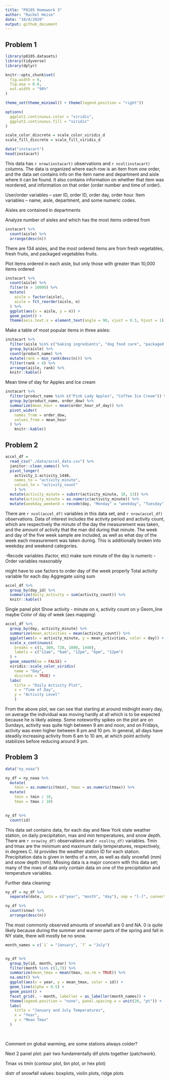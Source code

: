 ```yaml
---
title: "P8105 Homework 3"
author: "Rachel Heise"
date: "10/4/2020"
output: github_document
---
```


## Problem 1

```r
library(p8105.datasets)
library(tidyverse)
library(dplyr)

knitr::opts_chunk$set(
  fig.width = 6,
  fig.asp = 0.6,
  out.width = "90%"
)

theme_set(theme_minimal() + theme(legend.position = "right"))

options(
  ggplot2.continuous.color = "viridis",
  ggplot2.continuous.fill = "viridis"
)

scale_color_discrete = scale_color_viridis_d
scale_fill_discrete = scale_fill_viridis_d

```

```r
data("instacart")
head(instacart)
```


This data has `r nrow(instacart)` observations and `r ncol(instacart)` columns. The data is organized where each row is an item from one order, and the data set contains info on the item name and department and aisle where it can be found. It also contains information on whether that item was reordered, and information on that order (order number and time of order).

User/order variables -- user ID, order ID, order day, order hour.
Item variables -- name, aisle, department, and some numeric codes.

Aisles are contained in departments


Analyze number of aisles and which has the most items ordered from
```r
instacart %>% 
  count(aisle) %>% 
  arrange(desc(n))
```
There are 134 aisles, and the most ordered items are from fresh vegetables, fresh fruits, and packaged vegetables fruits.

Plot items ordered in each aisle, but only those with greater than 10,000 items ordered
```r
instacart %>% 
  count(aisle) %>% 
  filter(n > 10000) %>% 
  mutate(
    aisle = factor(aisle),
    aisle = fct_reorder(aisle, n)
  ) %>% 
  ggplot(aes(x = aisle, y = n)) +
  geom_point() +
  theme(axis.text.x = element_text(angle = 90, vjust = 0.5, hjust = 1))
```


Make a table of most popular items in three aisles:
```r
instacart %>% 
  filter(aisle %in% c("baking ingredients", "dog food care", "packaged vegetables fruits")) %>%
  group_by(aisle) %>% 
  count(product_name) %>% 
  mutate(rank = min_rank(desc(n))) %>% 
  filter(rank < 4) %>% 
  arrange(aisle, rank) %>% 
  knitr::kable()
```

Mean time of day for Apples and Ice cream

```r
instacart %>% 
  filter(product_name %in% c("Pink Lady Apples", "Coffee Ice Cream")) %>% 
  group_by(product_name, order_dow) %>% 
  summarize(mean_hour = mean(order_hour_of_day)) %>% 
  pivot_wider(
    names_from = order_dow,
    values_from = mean_hour
  ) %>% 
    knitr::kable()

```


## Problem 2


```r
accel_df = 
  read_csv("./data/accel_data.csv") %>% 
  janitor::clean_names() %>% 
  pivot_longer(
    activity_1:activity_1440,
    names_to = "activity_minute",
    values_to = "activity_count"
    ) %>% 
  mutate(activity_minute = substr(activity_minute, 10, 13)) %>% 
  mutate(activity_minute = as.numeric(activity_minute)) %>% 
  mutate(weekday_weekend = recode(day, "Monday" = "weekday", "Tuesday" = "weekday", "Wednesday" = "weekday", "Thursday" = "weekday", "Friday" = "weekday", "Saturday" = "weekend", "Sunday" = "weekend"))
```

There are `r ncol(accel_df)` variables in this data set, and `r nrow(accel_df)` observations. Data of interest includes the activity period and activity count, which are respectively the minute of the day the measurement was taken, and the amount of activity that the man did during that minute. The week and day of the five week sample are included, as well as what day of the week each measurement was taken during. This is additionally broken into weekday and weekend categories.


-Recode variables (factor, etc) make sure minute of the day is numeric
-Order variables reasonably

might have to use factors to order day of the week properly
Total activity variable for each day
Aggregate using sum
```r
accel_df %>% 
  group_by(day_id) %>% 
  summarize(daily_activity = sum(activity_count)) %>% 
  knitr::kable()
```

Single panel plot
Show activity - minute on x, activity count on y
Geom_line maybe
Color of day of week (aes mapping)
```r
accel_df %>%
  group_by(day, activity_minute) %>% 
  summarize(mean_activities = mean(activity_count)) %>% 
  ggplot(aes(x = activity_minute, y = mean_activities, color = day)) + 
  scale_x_continuous(
    breaks = c(1, 360, 720, 1080, 1440),
    labels = c("12am", "6am", "12pm", "6pm", "12pm")
  ) +
  geom_smooth(se = FALSE) +
  viridis::scale_color_viridis(
    name = "Day",
    discrete = TRUE) +
  labs(
    title = "Daily Activity Plot",
    x = "Time of Day",
    y = "Activity Level"
    )

```

From the above plot, we can see that starting at around midnight every day, on average the individual was moving hardly at all which is to be expected because he is likely asleep. Some noteworthy spikes on the plot are on Sundays, activity was quite high between 9 am and noon, and on Fridays, activity was even higher between 8 pm and 10 pm. In general, all days have steadily increasing activity from 6 am to 10 am, at which point activity stabilizes before reducing around 9 pm.



## Problem 3

```r
data("ny_noaa")

ny_df = ny_noaa %>% 
  mutate(
    tmin = as.numeric(tmin), tmax = as.numeric(tmax)) %>% 
  mutate(
    tmin = tmin / 10,
    tmax = tmax / 10)
  

ny_df %>% 
  count(id)
```

This data set contains data, for each day and New York state weather station, on daily precipitation, max and min temperatures, and snow depth. There are `r nrow(ny_df)` observations and `r ncol(ny_df)` variables. Tmin and tmax are the minimum and maximum daily temperatures, respectively, in degrees C. Id provides the weather station ID for each station. Precipitation data is given in tenths of a mm, as well as daily snowfall (mm) and snow depth (mm). Missing data is a major concern with this data set; many of the rows of data only contain data on one of the precipitation and temperature variables.


Further data cleaning:

```r
ny_df = ny_df %>% 
  separate(date, into = c("year", "month", "day"), sep = "[-]", convert = TRUE)

ny_df %>% 
  count(snow) %>% 
  arrange(desc(n))


```

The most commonly observed amounts of snowfall are 0 and NA. 0 is quite likely because during the summer and warmer parts of the spring and fall in NY state, there will mostly be no snow. 



```r
month_names = c(`1` = "January", `7` = "July")


ny_df %>% 
  group_by(id, month, year) %>% 
  filter(month %in% c(1,7)) %>% 
  summarize(mean_tmax = mean(tmax, na.rm = TRUE)) %>%
  na.omit() %>% 
  ggplot(aes(x = year, y = mean_tmax, color = id)) +
  geom_line(alpha = 0.5) +
  geom_point() +
  facet_grid(. ~ month, labeller = as_labeller(month_names)) +
  theme(legend.position = "none", panel.spacing.x = unit(20, "pt")) +
  labs(
    title = "January and July Temperatures",
    x = "Year",
    y = "Mean Tmax"
  )
  
  
```





Comment on global warming, are some stations always colder?

Next 2 panel plot: pair two fundamentally dif plots together (patchwork). 

Tmax vs tmin (contour plot, bin plot, or hex plot)

distr of snowfall values: boxplots, violin plots, ridge plots






